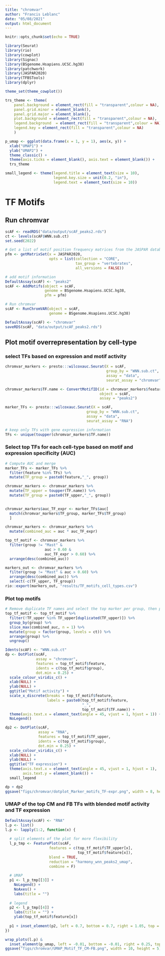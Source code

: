 ```yaml
---
title: "chromvar"
author: "Francis Leblanc"
date: "05/08/2021"
output: html_document
---
```


```r
knitr::opts_chunk$set(echo = TRUE)

library(Seurat)
library(rio)
library(cowplot)
library(Signac)
library(BSgenome.Hsapiens.UCSC.hg38)
library(patchwork)
library(JASPAR2020)
library(TFBSTools)
library(dplyr)

theme_set(theme_cowplot())

trs_theme <- theme(
    panel.background = element_rect(fill = "transparent",colour = NA),
    panel.grid.minor = element_blank(),
    panel.grid.major = element_blank(),
    plot.background = element_rect(fill = "transparent",colour = NA),
    legend.background  = element_rect(fill = "transparent",colour = NA),
    legend.key = element_rect(fill = "transparent",colour = NA)
    )

p_umap <- ggplot(data.frame(x = 1, y = 1), aes(x, y)) + 
  xlab("UMAP1") + 
  ylab("UMAP2") + 
  theme_classic() + 
  theme(axis.ticks = element_blank(), axis.text = element_blank()) +
  trs_theme

small_legend <- theme(legend.title = element_text(size = 10),
                      legend.key.size = unit(0.2, "in"),
                      legend.text = element_text(size = 10)) 
```

# TF Motifs 

## Run chromvar

```r
scAF <- readRDS("data/output/scAF_peaks2.rds")
ct <- levels(scAF$WNN.sub.ct)
set.seed(2022)

# Get a list of motif position frequency matrices from the JASPAR database
pfm <- getMatrixSet(x = JASPAR2020,
                    opts = list(collection = "CORE",
                                tax_group = "vertebrates",
                                all_versions = FALSE))

# add motif information
DefaultAssay(scAF) <- "peaks2"
scAF <- AddMotifs(object = scAF,
                  genome = BSgenome.Hsapiens.UCSC.hg38,
                  pfm = pfm)

# Run chromvar
scAF <- RunChromVAR(object = scAF,
                    genome = BSgenome.Hsapiens.UCSC.hg38)

DefaultAssay(scAF) <- "chromvar"
saveRDS(scAF, "data/output/scAF_peaks2.rds")
```

## Plot motif overrepresentation by cell-type

### select TFs based on expression and motif activity

```r
chromvar_markers <- presto:::wilcoxauc.Seurat(X = scAF,
                                              group_by = "WNN.sub.ct",
                                              assay = "data",
                                              seurat_assay = "chromvar")

chromvar_markers$TF.name <- ConvertMotifID(id = chromvar_markers$feature, 
                                           object = scAF, 
                                           assay = "peaks2") 

marker_TFs <- presto:::wilcoxauc.Seurat(X = scAF,
                                     group_by = "WNN.sub.ct",
                                     assay = "data",
                                     seurat_assay = "RNA")

# keep only TFs with gene expression information
TFs <- unique(toupper(chromvar_markers$TF.name))
```

### Select top TFs for each cell-type based on motif and expression specificity (AUC)

```r
# Compute AUC and merge
marker_TFs <- marker_TFs %>% 
  filter(feature %in% TFs) %>% 
  mutate(TF_group = paste0(feature,"_", group))

chromvar_markers <- chromvar_markers %>% 
  mutate(TF_upper = toupper(TF.name)) %>% 
  mutate(TF_group = paste0(TF_upper,"_", group)) 
  

chromvar_markers$auc_TF_expr <- marker_TFs$auc[
  match(chromvar_markers$TF_group, marker_TFs$TF_group)
  ]

chromvar_markers <- chromvar_markers %>% 
  mutate(combined_auc = auc * auc_TF_expr)

top_tf_motif <- chromvar_markers %>%
  filter(group != "Mast" &
                  auc > 0.60 & 
                  auc_TF_expr > 0.60) %>%
  arrange(desc(combined_auc))

markers_out <- chromvar_markers %>%
  filter(group != "Mast" & auc > 0.60) %>%
  arrange(desc(combined_auc)) %>%
  select(-c(TF_upper, TF_group))
rio::export(markers_out, "results/TF_motifs_cell_types.csv")
```

### Plot top motifs

```r
# Remove duplicate TF names and select the top marker per group, then plot
top_tf_motif <- top_tf_motif %>%
  filter(!TF_upper %in% TF_upper[duplicated(TF_upper)]) %>%
  group_by(group) %>%
  slice_max(combined_auc, n = 1) %>%
  mutate(group = factor(group, levels = ct)) %>%
  arrange(group) %>%
  ungroup()

Idents(scAF) <- "WNN.sub.ct"
dp <- DotPlot(scAF, 
              assay = "chromvar", 
              features = top_tf_motif$feature, 
              idents = c(top_tf_motif$group),
              dot.min = 0.25) + 
  scale_colour_viridis_c() + 
  xlab(NULL) + 
  ylab(NULL) + 
  ggtitle("Motif activity") +
  scale_x_discrete(breaks = top_tf_motif$feature,
                   labels = paste0(top_tf_motif$feature,
                                   "_", 
                                   top_tf_motif$TF.name)) +
  theme(axis.text.x = element_text(angle = 45, vjust = 1, hjust = 1)) +
  NoLegend()

dp2 <- DotPlot(scAF, 
               assay = "RNA", 
               features = top_tf_motif$TF_upper, 
               idents = c(top_tf_motif$group),
               dot.min = 0.25) + 
  scale_colour_viridis_c() + 
  xlab(NULL) + 
  ylab(NULL) + 
  ggtitle("TF expression") +
  theme(axis.text.x = element_text(angle = 45, vjust = 1, hjust = 1),
        axis.text.y = element_blank()) + 
  small_legend

dp + dp2
ggsave("figs/chromvar/dotplot_Marker_motifs_TF-expr.png", width = 8, height = 5)
```

### UMAP of the top CM and FB TFs with blended motif activity and TF expression

```r
DefaultAssay(scAF) <- "RNA"
l.p <- list()
l.p <- lapply(1:2, function(x) {
  
  # split elements of the plot for more flexibility 
  l_p_tmp <- FeaturePlot(scAF,
                    features = c(top_tf_motif$TF_upper[x],
                                 top_tf_motif$feature[x]),
                    blend = TRUE,
                    reduction = "harmony_wnn_peaks2_umap",
                    combine = F)
  
  # UMAP
  p1 <- l_p_tmp[[3]] +
    NoLegend() +
    NoAxes() +
    labs(title = "")
  
  # legend
  p2 <- l_p_tmp[[4]] +
    labs(title = "") +
    ylab(top_tf_motif$feature[x])
    
  p1 + inset_element(p2, left = 0.7, bottom = 0.7, right = 1.05, top = 1.05)
})

wrap_plots(l.p) &
  inset_element(p_umap, left = -0.01, bottom = -0.01, right = 0.25, top = 0.25)
ggsave("figs/chromvar/UMAP_Motif_TF_CM-FB.png", width = 10, height = 5)
```
